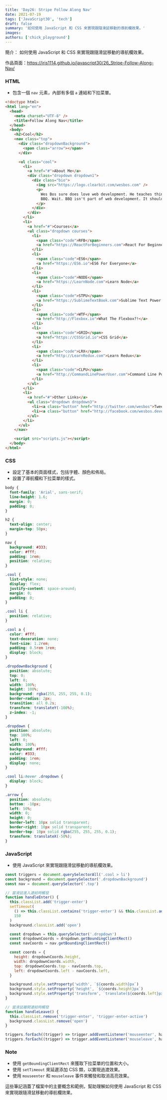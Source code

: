 ```yaml
---
title: 'Day26: Stripe Follow Along Nav'
date: 2021-07-19
tags: ['JavaScript30', 'tech']
draft: false
summary: '如何使用 JavaScript 和 CSS 來實現跟隨滑鼠移動的導航欄效果。'
images:
authors: ['chick_playground']
---
```


簡介： 如何使用 JavaScript 和 CSS 來實現跟隨滑鼠移動的導航欄效果。

作品頁面：https://iris1114.github.io/javascript30/26_Stripe-Follow-Along-Nav/

### HTML

- 包含一個 `nav` 元素，內部有多個 `a` 連結和下拉菜單。

```html
<!doctype html>
<html lang="en">
  <head>
    <meta charset="UTF-8" />
    <title>Follow Along Nav</title>
  </head>
  <body>
    <h2>Cool</h2>
    <nav class="top">
      <div class="dropdownBackground">
        <span class="arrow"></span>
      </div>

      <ul class="cool">
        <li>
          <a href="#">About Me</a>
          <div class="dropdown dropdown1">
            <div class="bio">
              <img src="https://logo.clearbit.com/wesbos.com" />
              <p>
                Wes Bos sure does love web development. He teaches things like JavaScript, CSS and
                BBQ. Wait. BBQ isn't part of web development. It should be though!
              </p>
            </div>
          </div>
        </li>
        <li>
          <a href="#">Courses</a>
          <ul class="dropdown courses">
            <li>
              <span class="code">RFB</span>
              <a href="https://ReactForBeginners.com">React For Beginners</a>
            </li>
            <li>
              <span class="code">ES6</span>
              <a href="https://ES6.io">ES6 For Everyone</a>
            </li>
            <li>
              <span class="code">NODE</span>
              <a href="https://LearnNode.com">Learn Node</a>
            </li>
            <li>
              <span class="code">STPU</span>
              <a href="https://SublimeTextBook.com">Sublime Text Power User</a>
            </li>
            <li>
              <span class="code">WTF</span>
              <a href="http://Flexbox.io">What The Flexbox?!</a>
            </li>
            <li>
              <span class="code">GRID</span>
              <a href="https://CSSGrid.io">CSS Grid</a>
            </li>
            <li>
              <span class="code">LRX</span>
              <a href="http://LearnRedux.com">Learn Redux</a>
            </li>
            <li>
              <span class="code">CLPU</span>
              <a href="http://CommandLinePowerUser.com">Command Line Power User</a>
            </li>
          </ul>
        </li>
        <li>
          <a href="#">Other Links</a>
          <ul class="dropdown dropdown3">
            <li><a class="button" href="http://twitter.com/wesbos">Tweet</a></li>
            <li><a class="button" href="http://facebook.com/wesbos.developer">Facebook</a></li>
          </ul>
        </li>
      </ul>
    </nav>

    <script src="scripts.js"></script>
  </body>
</html>
```

### CSS

- 設定了基本的頁面樣式，包括字體、顏色和佈局。
- 設置了導航欄和下拉菜單的樣式。

```css
body {
  font-family: 'Arial', sans-serif;
  line-height: 1.6;
  margin: 0;
  padding: 0;
}

h2 {
  text-align: center;
  margin-top: 50px;
}

nav {
  background: #333;
  color: #fff;
  padding: 1rem;
  position: relative;
}

.cool {
  list-style: none;
  display: flex;
  justify-content: space-around;
  margin: 0;
  padding: 0;
}

.cool li {
  position: relative;
}

.cool a {
  color: #fff;
  text-decoration: none;
  font-size: 1.2rem;
  padding: 0.5rem 1rem;
  display: block;
}

.dropdownBackground {
  position: absolute;
  top: 0;
  left: 0;
  width: 100%;
  height: 100%;
  background: rgba(255, 255, 255, 0.1);
  border-radius: 2px;
  transition: all 0.2s;
  transform: translateY(-100%);
  z-index: -1;
}

.dropdown {
  position: absolute;
  top: 100%;
  left: 0;
  width: 100%;
  background: #fff;
  color: #333;
  padding: 1rem;
  display: none;
}

.cool li:hover .dropdown {
  display: block;
}

.arrow {
  position: absolute;
  bottom: -10px;
  left: 50%;
  width: 0;
  height: 0;
  border-left: 10px solid transparent;
  border-right: 10px solid transparent;
  border-top: 10px solid rgba(255, 255, 255, 0.1);
  transform: translateX(-50%);
}
```

### JavaScript

- 使用 JavaScript 來實現跟隨滑鼠移動的導航欄效果。

```javascript
const triggers = document.querySelectorAll('.cool > li')
const background = document.querySelector('.dropdownBackground')
const nav = document.querySelector('.top')

// 當滑鼠進入連結時觸發
function handleEnter() {
  this.classList.add('trigger-enter')
  setTimeout(
    () => this.classList.contains('trigger-enter') && this.classList.add('trigger-enter-active'),
    150
  )
  background.classList.add('open')

  const dropdown = this.querySelector('.dropdown')
  const dropdownCoords = dropdown.getBoundingClientRect()
  const navCoords = nav.getBoundingClientRect()

  const coords = {
    height: dropdownCoords.height,
    width: dropdownCoords.width,
    top: dropdownCoords.top - navCoords.top,
    left: dropdownCoords.left - navCoords.left,
  }

  background.style.setProperty('width', `${coords.width}px`)
  background.style.setProperty('height', `${coords.height}px`)
  background.style.setProperty('transform', `translate(${coords.left}px, ${coords.top}px)`)
}

// 當滑鼠離開連結時觸發
function handleLeave() {
  this.classList.remove('trigger-enter', 'trigger-enter-active')
  background.classList.remove('open')
}

triggers.forEach((trigger) => trigger.addEventListener('mouseenter', handleEnter))
triggers.forEach((trigger) => trigger.addEventListener('mouseleave', handleLeave))
```

### Note

- 使用 `getBoundingClientRect` 來獲取下拉菜單的位置和大小。
- 使用 `setTimeout` 來延遲添加 CSS 類，以實現過渡效果。
- 使用 `mouseenter` 和 `mouseleave` 事件來觸發和取消高亮效果。

這些筆記涵蓋了檔案中的主要概念和範例，幫助理解如何使用 JavaScript 和 CSS 來實現跟隨滑鼠移動的導航欄效果。
